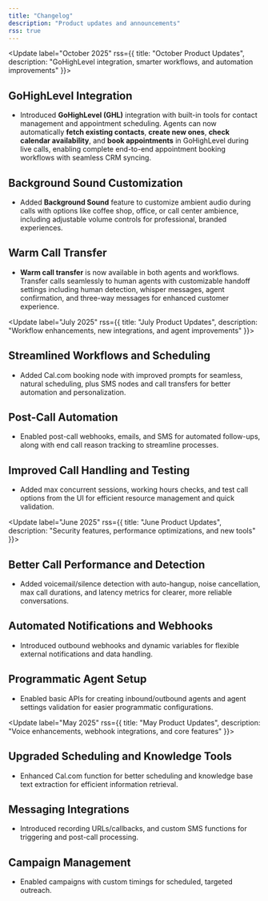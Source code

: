 ```yaml
---
title: "Changelog"
description: "Product updates and announcements"
rss: true
---
```


<Update label="October 2025" rss={{ title: "October Product Updates", description: "GoHighLevel integration, smarter workflows, and automation improvements" }}>

  ## GoHighLevel Integration

  * Introduced **GoHighLevel (GHL)** integration with built-in tools for contact management and appointment scheduling. Agents can now automatically **fetch existing contacts**, **create new ones**, **check calendar availability**, and **book appointments** in GoHighLevel during live calls, enabling complete end-to-end appointment booking workflows with seamless CRM syncing.

  ## Background Sound Customization

  - Added **Background Sound** feature to customize ambient audio during calls with options like coffee shop, office, or call center ambience, including adjustable volume controls for professional, branded experiences.

  ## Warm Call Transfer

  - **Warm call transfer** is now available in both agents and workflows. Transfer calls seamlessly to human agents with customizable handoff settings including human detection, whisper messages, agent confirmation, and three-way messages for enhanced customer experience.

</Update>


<Update label="July 2025" rss={{ title: "July Product Updates", description: "Workflow enhancements, new integrations, and agent improvements" }}>
  ## Streamlined Workflows and Scheduling

  * Added Cal.com booking node with improved prompts for seamless, natural scheduling, plus SMS nodes and call transfers for better automation and personalization.

  ## Post-Call Automation

  * Enabled post-call webhooks, emails, and SMS for automated follow-ups, along with end call reason tracking to streamline processes.

  ## Improved Call Handling and Testing

  * Added max concurrent sessions, working hours checks, and test call options from the UI for efficient resource management and quick validation.
</Update>

<Update label="June 2025" rss={{ title: "June Product Updates", description: "Security features, performance optimizations, and new tools" }}>

  ## Better Call Performance and Detection

  * Added voicemail/silence detection with auto-hangup, noise cancellation, max call durations, and latency metrics for clearer, more reliable conversations.

  ## Automated Notifications and Webhooks

  * Introduced outbound webhooks and dynamic variables for flexible external notifications and data handling.

  ## Programmatic Agent Setup

  * Enabled basic APIs for creating inbound/outbound agents and agent settings validation for easier programmatic configurations.
</Update>

<Update label="May 2025" rss={{ title: "May Product Updates", description: "Voice enhancements, webhook integrations, and core features" }}>
  ## Upgraded Scheduling and Knowledge Tools

  * Enhanced Cal.com function for better scheduling and knowledge base text extraction for efficient information retrieval.

  ## Messaging Integrations

  * Introduced recording URLs/callbacks, and custom SMS functions for triggering and post-call processing.

  ## Campaign Management

  * Enabled campaigns with custom timings for scheduled, targeted outreach.
</Update>